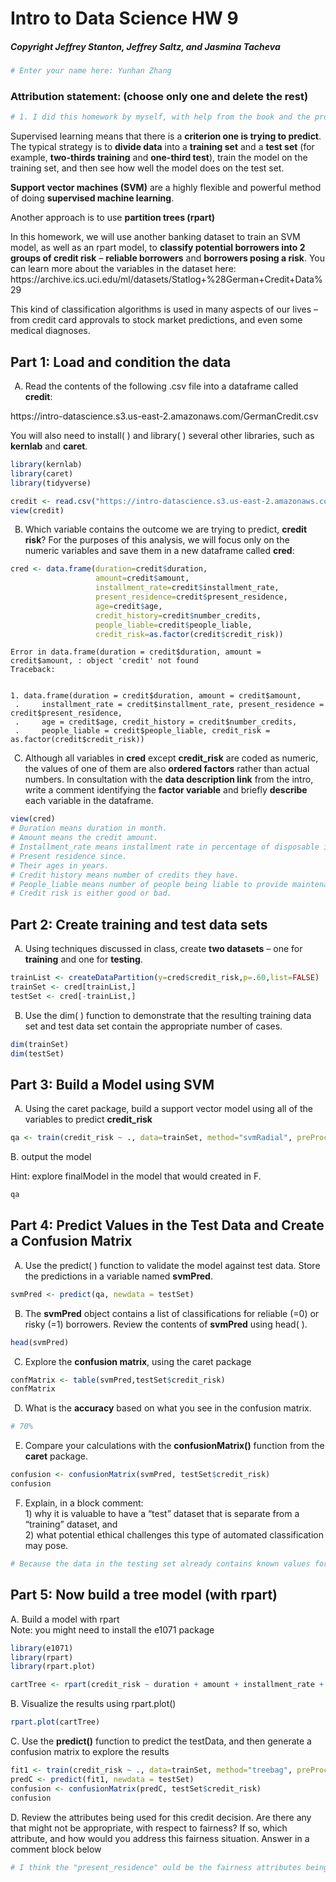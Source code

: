 # Intro to Data Science HW 9
##### Copyright Jeffrey Stanton, Jeffrey Saltz, and Jasmina Tacheva


```r
# Enter your name here: Yunhan Zhang
```

### Attribution statement: (choose only one and delete the rest)


```r
# 1. I did this homework by myself, with help from the book and the professor.
```

Supervised learning means that there is a **criterion one is trying to predict**. The typical strategy is to **divide data** into a **training set** and a **test set** (for example, **two-thirds training** and **one-third test**), train the model on the training set, and then see how well the model does on the test set. <br>

**Support vector machines (SVM)** are a highly flexible and powerful method of doing **supervised machine learning**.

Another approach is to use **partition trees (rpart)** 

In this homework, we will use another banking dataset to train an SVM model, as well as an rpart model, to **classify potential borrowers into 2 groups of credit risk** – **reliable borrowers** and **borrowers posing a risk**. You can learn more about the variables in the dataset here:<br> https://archive.ics.uci.edu/ml/datasets/Statlog+%28German+Credit+Data%29 <br>

This kind of classification algorithms is used in many aspects of our lives – from credit card approvals to stock market predictions, and even some medical diagnoses. <br>

## Part 1: Load and condition the data  

A.	Read the contents of the following .csv file into a dataframe called **credit**: <br>

https://intro-datascience.s3.us-east-2.amazonaws.com/GermanCredit.csv <br>

You will also need to install( ) and library( ) several other libraries, such as **kernlab** and **caret**.

```r
library(kernlab)
library(caret)
library(tidyverse)

credit <- read.csv("https://intro-datascience.s3.us-east-2.amazonaws.com/GermanCredit.csv")
view(credit)
```

B.	Which variable contains the outcome we are trying to predict, **credit risk**? For the purposes of this analysis, we will focus only on the numeric variables and save them in a new dataframe called **cred**:


```r
cred <- data.frame(duration=credit$duration, 
                   amount=credit$amount, 
                   installment_rate=credit$installment_rate, 
                   present_residence=credit$present_residence, 
                   age=credit$age, 
                   credit_history=credit$number_credits, 
                   people_liable=credit$people_liable, 
                   credit_risk=as.factor(credit$credit_risk))
```


    Error in data.frame(duration = credit$duration, amount = credit$amount, : object 'credit' not found
    Traceback:


    1. data.frame(duration = credit$duration, amount = credit$amount, 
     .     installment_rate = credit$installment_rate, present_residence = credit$present_residence, 
     .     age = credit$age, credit_history = credit$number_credits, 
     .     people_liable = credit$people_liable, credit_risk = as.factor(credit$credit_risk))


C.	Although all variables in **cred** except **credit_risk** are coded as numeric, the values of one of them are also **ordered factors** rather than actual numbers. In consultation with the **data description link** from the intro, write a comment identifying the **factor variable** and briefly **describe** each variable in the dataframe. 


```r
view(cred)
# Duration means duration in month.
# Amount means the credit amount.
# Installment_rate means installment rate in percentage of disposable income.
# Present residence since.
# Their ages in years.
# Credit history means number of credits they have.
# People_liable means number of people being liable to provide maintenance for.
# Credit risk is either good or bad.
```

## Part 2: Create training and test data sets

A.	Using techniques discussed in class, create **two datasets** – one for **training** and one for **testing**.


```r
trainList <- createDataPartition(y=cred$credit_risk,p=.60,list=FALSE)
trainSet <- cred[trainList,]
testSet <- cred[-trainList,]
```

B.	Use the dim( ) function to demonstrate that the resulting training data set and test data set contain the appropriate number of cases.


```r
dim(trainSet)
dim(testSet)
```

## Part 3: Build a Model using SVM

A.	Using the caret package, build a support vector model using all of the variables to predict **credit_risk**


```r
qa <- train(credit_risk ~ ., data=trainSet, method="svmRadial", preProc=c("center","scale"))
```

B. output the model

Hint: explore finalModel in the model that would created in F.


```r
qa
```

## Part 4: Predict Values in the Test Data and Create a Confusion Matrix

A.	Use the predict( ) function to validate the model against test data. Store the predictions in a variable named **svmPred**.


```r
svmPred <- predict(qa, newdata = testSet)
```

B.	The **svmPred** object contains a list of classifications for reliable (=0) or risky (=1) borrowers. Review the contents of **svmPred** using head( ).


```r
head(svmPred)
```

C.	Explore the **confusion matrix**, using the caret package


```r
confMatrix <- table(svmPred,testSet$credit_risk)
confMatrix
```

D.	What is the **accuracy** based on what you see in the confusion matrix. 


```r
# 70%
```

E.	Compare your calculations with the **confusionMatrix()** function from the **caret** package.


```r
confusion <- confusionMatrix(svmPred, testSet$credit_risk)
confusion
```

F.	Explain, in a block comment:<br> 1) why it is valuable to have a “test” dataset that is separate from a “training” dataset, and <br>2) what potential ethical challenges this type of automated classification may pose. 


```r
# Because the data in the testing set already contains known values for the attribute that you want to predict, it is easy to determine whether the model's guesses are correct.By using similar data for training and testing, you can minimize the effects of data discrepancies and better understand the characteristics of the model.
```

## Part 5: Now build a tree model (with rpart)

A. Build a model with rpart
<br>
Note: you might need to install the e1071 package


```r
library(e1071)
library(rpart)
library(rpart.plot)

cartTree <- rpart(credit_risk ~ duration + amount + installment_rate + present_residence + age + credit_history + people_liable, data = trainSet, method="class")
```

B. Visualize the results using  rpart.plot()


```r
rpart.plot(cartTree)
```

C. Use the **predict()** function to predict the testData, and then generate a confusion matrix to explore the results


```r
fit1 <- train(credit_risk ~ ., data=trainSet, method="treebag", preProc=c("center","scale"))
predC <- predict(fit1, newdata = testSet)
confusion <- confusionMatrix(predC, testSet$credit_risk)
confusion
```

D. Review the attributes being used for this credit decision. Are there any that might not be appropriate, with respect to fairness? If so, which attribute, and how would you address this fairness situation. Answer in a comment block below


```r
# I think the "present_residence" ould be the fairness attributes being used for this decision. The reason could be number of present residence are not the determined reason to judge the credit risks.
```
